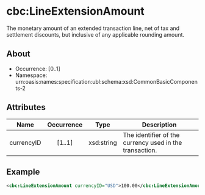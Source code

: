 
# cbc:LineExtensionAmount

The monetary amount of an extended transaction line, net of tax and settlement discounts, but inclusive of any applicable rounding amount.

## About

- Occurrence: [0..1]
- Namespace: urn:oasis:names:specification:ubl:schema:xsd:CommonBasicComponents-2

## Attributes

| Name        | Occurrence | Type        | Description                                            |
|-------------|:----------:|-------------|--------------------------------------------------------|
| currencyID  |   [1..1]   | xsd:string  | The identifier of the currency used in the transaction. |

## Example

```xml
<cbc:LineExtensionAmount currencyID="USD">100.00</cbc:LineExtensionAmount>
